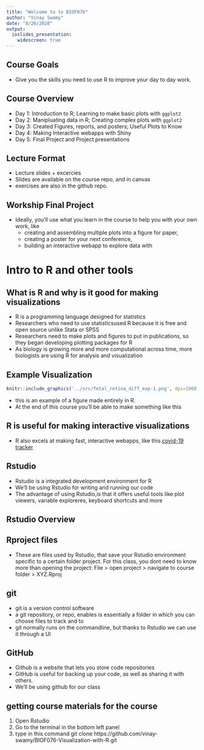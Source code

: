 ```yaml
---
title: "Welcome to to BIOF076"
author: "Vinay Swamy"
date: "8/26/2020"
output:
  ioslides_presentation: 
    widescreen: true 
---
```


## Course Goals
- Give you the skills you need to use R to improve your day to day work. 

## Course Overview 
 
- Day 1: Introduction to R; Learning to make basic plots with `ggplot2`
- Day 2: Manipluating data in R; Creating complex plots with `ggplot2`
- Day 3: Created Figures, reports, and posters; Useful Plots to Know
- Day 4: Making Interactive webapps with Shiny
- Day 5: Final Project and Project presentations  

## Lecture Format
- Lecture slides + excercies
- Slides are available on the course repo, and in canvas
- exercises are also in the github repo. 

## Workship Final Project
- Ideally, you'll use what you learn in the course to help you with your own work, like
  - creating and assembling multiple plots into a figure for paper, 
  - creating a poster for your next conference, 
  - building an interactive webapp to explore data with

# Intro to R and other tools 

## What is R and why is it good for making visualizations

- R is a programming language designed for statistics 
- Researchers who need to use statisticsused R because it is free and open source unlike Stata or SPSS
- Researchers need to make plots and figures to put in publications, so they began developing plotting packages for R
- As biology is growing more and more computational across time, more biologists are using R for analysis and visualization


## Example Visualization 
<div class="columns-2">
```r
knitr::include_graphics('../src/fetal_retina_diff_exp-1.png', dpi=1000)
```



- this is an example of a figure made entirely in R. 
- At the end of this course you'll be able to make something like this
</div>
 
## R is useful for making interactive visualizations
- R also excels at making fast, interactive webapps, like this [covid-19 tracker](https://vac-lshtm.shinyapps.io/ncov_tracker/?_ga=2.255768001.835685898.1601257185-1821184268.1598473205)

## Rstudio 

- Rstudio is a integrated development environment for R
- We'll be using Rstudio for writing and running our code
- The advantage of using Rstudio,is that it offers useful tools like plot viewers, variable exploreres, keyboard shortcuts and more

## Rstudio Overview 

## Rproject files
- These are files used by Rstudio, that save your Rstudio environment specific to a certain folder project. For this class, you dont need to know more than opening the project: File > open project > navigate to course folder > XYZ.Rproj

## git
- git is a version control software
- a git repository, or repo,  enables is essentially a folder in which you can choose files to track and to 
- git normally runs on the commandline, but thanks to Rstudio we can use it through a UI

## GitHub
- Github is a website that lets you store code repositories
- GitHub is useful for backing up your code, as well as sharing it with others. 
- We'll be using github for our class

## getting course materials for the course
1. Open Rstudio 
2. Go to the terminal in the bottom left panel 
3. type in this command git clone https://github.com/vinay-swamy/BIOF076-Visualization-with-R.git



